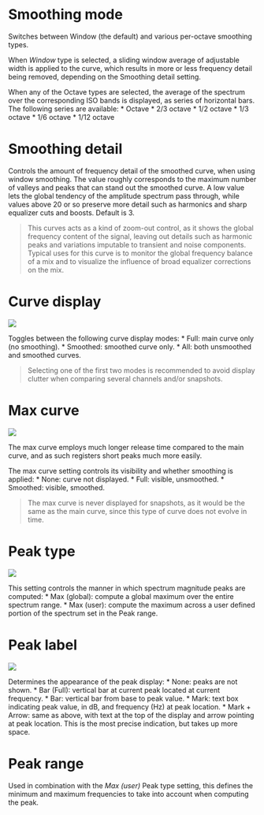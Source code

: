 # Smoothing mode
Switches between Window (the default) and various per-octave smoothing types.

When <i>Window</i> type is selected, a sliding window average of adjustable width is applied to the curve, which results in more or less frequency detail being removed, depending on the Smoothing detail setting.

When any of the Octave types are selected, the average of the spectrum over the corresponding ISO bands is displayed, as series of horizontal bars. The following series are available:
* Octave
* 2/3 octave
* 1/2 octave
* 1/3 octave
* 1/6 octave
* 1/12 octave

# Smoothing detail
Controls the amount of frequency detail of the smoothed curve, when using window smoothing. The value roughly corresponds to the maximum number of valleys and peaks that can stand out the smoothed curve. A low value lets the global tendency of the amplitude spectrum pass through, while values above 20 or so preserve more detail such as harmonics and sharp equalizer cuts and boosts. Default is 3.

> This curves acts as a kind of zoom-out control, as it shows the global frequency content of the signal, leaving out details such as harmonic peaks and variations imputable to transient and noise components. Typical uses for this curve is to monitor the global frequency balance of a mix and to visualize the influence of broad equalizer corrections on the mix.

# Curve display
![](https://media.githubusercontent.com/media/FLUX-SE/doc_images/main/Analyzer/Spectrum/CurveDisplay.png)

Toggles between the following curve display modes:
* Full: main curve only (no smoothing).
* Smoothed: smoothed curve only.
* All: both unsmoothed and smoothed curves.

> Selecting one of the first two modes is recommended to avoid display clutter when comparing several channels and/or snapshots.

# Max curve
![](https://media.githubusercontent.com/media/FLUX-SE/doc_images/main/Analyzer/Spectrum/MaxCurve.png)

The max curve employs much longer release time compared to the main curve, and as such registers short peaks much more easily.

The max curve setting controls its visibility and whether smoothing is applied:
* None: curve not displayed.
* Full: visible, unsmoothed.
* Smoothed: visible, smoothed.

> The max curve is never displayed for snapshots, as it would be the same as the main curve, since this type of curve does not evolve in time.

# Peak type
![](https://media.githubusercontent.com/media/FLUX-SE/doc_images/main/Analyzer/Spectrum/PeakType.png)

This setting controls the manner in which spectrum magnitude peaks are computed:
* Max (global): compute a global maximum over the entire spectrum range.
* Max (user): compute the maximum across a user defined portion of the spectrum set in the Peak range.

# Peak label
![](https://media.githubusercontent.com/media/FLUX-SE/doc_images/main/Analyzer/Spectrum/PeakLabel.png)

Determines the appearance of the peak display:
* None: peaks are not shown.
* Bar (Full): vertical bar at current peak located at current frequency.
* Bar: vertical bar from base to peak value.
* Mark: text box indicating peak value, in dB, and frequency (Hz) at peak location.
* Mark + Arrow: same as above, with text at the top of the display and arrow pointing at peak location. This is the most precise indication, but takes up more space.

# Peak range
Used in combination with the <i>Max (user)</i> Peak type setting, this defines the minimum and maximum frequencies to take into account when computing the peak.

